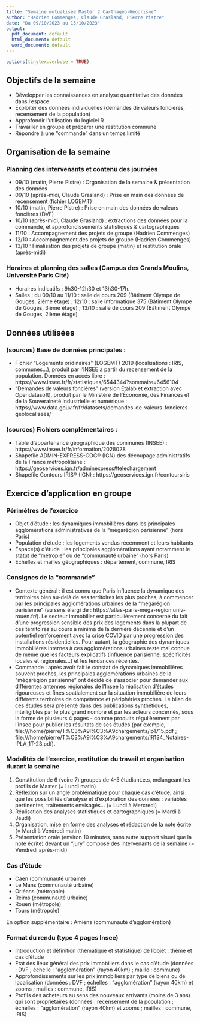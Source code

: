 ```yaml
---
title: "Semaine mutualisée Master 2 Carthagéo-Géoprisme"
author: "Hadrien Commenges, Claude Grasland, Pierre Pistre"
date: "Du 09/10/2023 au 13/10/2023"
output:
  pdf_document: default
  html_document: default
  word_document: default
---
```


```r
options(tinytex.verbose = TRUE)
```

## Objectifs de la semaine

- Développer les connaissances en analyse quantitative des données dans l'espace
- Exploiter des données individuelles (demandes de valeurs foncières, recensement de la population)
- Approfondir l'utilisation du logiciel R
- Travailler en groupe et préparer une restitution commune
- Répondre à une "commande" dans un temps limité

## Organisation de la semaine

### Planning des intervenants et contenu des journées

- 09/10 (matin, Pierre Pistre) : Organisation de la semaine & présentation des données 
- 09/10 (après-midi, Claude Grasland) : Prise en main des données de recensement (fichier LOGEMT) 
- 10/10 (matin, Pierre Pistre) : Prise en main des données de valeurs foncières (DVF) 
- 10/10 (après-midi, Claude Grasland) : extractions des données pour la commande, et approfondissements statistiques & cartographiques
- 11/10 : Accompagnement des projets de groupe (Hadrien Commenges)
- 12/10 : Accompagnement des projets de groupe (Hadrien Commenges)
- 13/10 : Finalisation des projets de groupe (matin) et restitution orale (après-midi)

### Horaires et planning des salles (Campus des Grands Moulins, Université Paris Cité)
- Horaires indicatifs : 9h30-12h30 et 13h30-17h.
- Salles : du 09/10 au 11/10 : salle de cours 209 (Bâtiment Olympe de Gouges, 2ième étage) ; 12/10 : salle informatique 375 (Bâtiment Olympe de Gouges, 3ième étage) ; 13/10 : salle de cours 209 (Bâtiment Olympe de Gouges, 2ième étage) 

## Données utilisées

### (sources) Base de données principales :
- Fichier "Logements oridinaires" (LOGEMT) 2019 (localisations : IRIS, communes...), produit par l'INSEE à partir du recensement de la population. Données en accés libre : https://www.insee.fr/fr/statistiques/6544344?sommaire=6456104
- "Demandes de valeurs foncières" (version Etalab et extraction avec Opendatasoft), produit par le Ministère de l'Économie, des Finances et de la Souveraineté industrielle et numérique : https://www.data.gouv.fr/fr/datasets/demandes-de-valeurs-foncieres-geolocalisees/

### (sources) Fichiers complémentaires : 
- Table d'appartenance géographique des communes (INSEE) : https://www.insee.fr/fr/information/2028028
- Shapefile ADMIN-EXPRESS-COG® (IGN) des découpage administratifs de la France métropolitaine : https://geoservices.ign.fr/adminexpress#telechargement
- Shapefile Contours IRIS® (IGN) : https://geoservices.ign.fr/contoursiris

## Exercice d'application en groupe

### Périmètres de l'exercice
- Objet d'étude : les dynamiques immobilières dans les principales agglomérations administratives de la "mégarégion parisienne" (hors Paris)
- Population d'étude : les logements vendus récemment et leurs habitants
- Espace(s) d'étude : les principales agglomérations ayant notamment le statut de "métrople" ou de "communauté urbaine" (hors Paris) 
- Echelles et mailles géographiques : département, commune, IRIS

### Consignes de la "commande"
- Contexte général : il est connu que Paris influence la dynamique des territoires bien au-delà de ses territoires les plus proches, à commencer par les principales agglomérations urbaines de la "mégarégion parisienne" (au sens élargi de : https://atlas-paris-mega-region.univ-rouen.fr/). Le secteur immobilier est particulièrement concerné du fait d'une progression sensible des prix des logements dans la plupart de ces territoires au cours à minima de la dernière décennie et d'un potentiel renforcement avec la crise COVID par une progression des installations résidentielles. Pour autant, la géographie des dynamiques immobilières internes à ces agglomérations urbaines reste mal connue de même que les facteurs explicatifs (influence parisienne, spécificités locales et régionales...) et les tendances récentes.
- Commande : après avoir fait le constat de dynamiques immobilières souvent proches, les principales agglomérations urbaines de la "mégarégion parisienne" ont décidé de s'associer pour demander aux différentes antennes régionales de l'Insee la réalisation d'études rigoureuses et fines spatialement sur la situation immobilière de leurs différents territoires de compétence et périphéries proches. Le bilan de ces études sera présenté dans des publications synthétiques, intelligibles par le plus grand nombre et par les acteurs concernés, sous la forme de plusieurs 4 pages - comme produits régulièrement par l'Insee pour publier les résultats de ses études (par exemple, file:///home/pierre/T%C3%A9l%C3%A9chargements/ip1715.pdf ; file:///home/pierre/T%C3%A9l%C3%A9chargements/IR134_Notaires-IPLA_1T-23.pdf).

### Modalités de l'exercice, restitution du travail et organisation durant la semaine
1. Constitution de 6 (voire 7) groupes de 4-5 étudiant.e.s, mélangeant les profils de Master (= Lundi matin)
2. Réflexion sur un angle problématique pour chaque cas d'étude, ainsi que les possibilités d'analyse et d'exploration des données : variables pertinentes, traitements envisagés... (= Lundi à Mercredi)
3. Réalisation des analyses statistiques et cartographiques (= Mardi à Jeudi)
4. Organisation, mise en forme des analyses et rédaction de la note écrite (= Mardi à Vendredi matin)
5. Présentation orale (environ 10 minutes, sans autre support visuel que la note écrite) devant un "jury" composé des intervenants de la semaine (= Vendredi après-midi)  

### Cas d'étude
- Caen (communauté urbaine)
- Le Mans (communauté urbaine)
- Orléans (métropole)
- Reims (communauté urbaine)
- Rouen (métropole) 
- Tours (métropole) 

En option supplémentaire : Amiens (communauté d'agglomération)

### Format du rendu (type 4 pages Insee)
- Introduction et définition (thématique et statistique) de l'objet  : thème et cas d'étude
- Etat des lieux général des prix immobiliers dans le cas d'étude (données : DVF ; échelle : "agglomération" (rayon 40km) ; maille : commune)
- Approfondissements sur les prix immobiliers par type de biens ou de localisation (données : DVF ; échelles : "agglomération" (rayon 40km) et zooms ; mailles : commune, IRIS)
- Profils des acheteurs au sens des nouveaux arrivants (moins de 3 ans) qui sont propriétaires (données : recensement de la population ; échelles : "agglomération" (rayon 40km) et zooms ; mailles : commune, IRIS)
